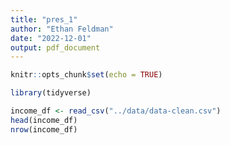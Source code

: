 ```yaml
---
title: "pres_1"
author: "Ethan Feldman"
date: "2022-12-01"
output: pdf_document
---
```


```r
knitr::opts_chunk$set(echo = TRUE)
```

```r
library(tidyverse)
```

```r
income_df <- read_csv("../data/data-clean.csv")
head(income_df)
nrow(income_df)
```

